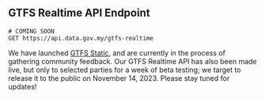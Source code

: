 
## GTFS Realtime API Endpoint

<Head>
  <title>GTFS Realtime - Open API Docs</title>
</Head>

```http
# COMING SOON
GET https://api.data.gov.my/gtfs-realtime
```

We have launched [GTFS Static](gtfs-static), and are currently in the process of gathering community feedback.
Our GTFS Realtime API has also been made live, but only to selected parties for a week of beta testing;
we target to release it to the public on November 14, 2023. Please stay tuned for updates!
